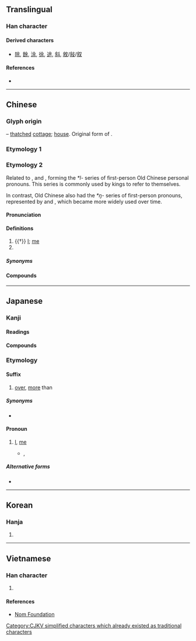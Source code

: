 {{also|佘|尒|餘|馀}}
{{character info/new}}
==Translingual==
{{Han simplified forms|餘|余|余/[[馀]]}}

===Han character===
{{Han char|rn=9|rad=人|as=05|sn=7|four=80904|canj=OMD|ids=⿱亼朩}}

====Derived characters====
* [[除]], [[餘]], [[涂]], [[徐]], [[途]], [[斜]], [[敘]]/[[敍]]/[[叙]]

====References====
* {{Han ref|kx=0099.020|dkj=00515|dj=0208.090|hdz=10128.040|uh=4F59|ud=20313|bh=A745|bd=42821}}

----

==Chinese==

===Glyph origin===
{{Han etyl}}
{{liushu|p}} – [[thatched]] [[cottage]]; [[house]]. Original form of {{och-l|舍|house}}.

===Etymology 1===
{{zh-see|餘}}

===Etymology 2===
{{zh-forms}}
Related to {{och-l|予|I|id=1}}, {{och-l|台|I|id=4}} and {{och-l|朕|my; I}}, forming the ''*l-'' series of first-person Old Chinese personal pronouns. This series is commonly used by {{w|Shang Dynasty}} kings to refer to themselves.

In contrast, Old Chinese also had the ''*ŋ-'' series of first-person pronouns, represented by {{och-l|我|I}} and {{och-l|吾|I}}, which became more widely used over time.

====Pronunciation====
{{zh-pron
|m=yú
|c=jyu4
|h=pfs=yì
|mn=xm,tw:û/qz:îr/zz,twv:î
|w=3hhy
|mc=y
|oc=y
|ma=
|cat=pron,pn
}}

====Definitions====
{{zh-hanzi}}

# {{†}} [[I]]; [[me]]
# {{surname|lang=zh}}

=====Synonyms=====
{{zh-dial|我}}

====Compounds====
{{zh-der|余車|余月|余余|莫余毒也}}

----

==Japanese==
{{ja-kanji forms|余|餘}}

===Kanji===
{{ja-kanji|grade=5|rs=人05|kyu=餘}}

====Readings====
{{ja-readings
|goon=よ
|kanon=よ
|kun=あま-る, あま-す, われ-, あま-り
}}

====Compounds====
{{der5|lang=ja|余爽|余程|余意|余韻|余栄|余炎|余煙|余暇|余角|余割|余寒|余儀|余技|余興|余業|余薫|余慶|余計|余弦|余光|余香|余罪|余財|余事|余習|余臭|余所|余剰|余情|余色|余震|余人|余塵|余水吐|余水路|[[余世]], [[余生]]|余勢|余切|余接|余賊|余沢|余談|余地|余滴|余党|余得|余徳|余日|余熱|余念|余波|余輩|余白|余病|余風|余分|余憤|余聞|余弊|余芳|余命|余裕|余力|余類|余齢|余烈|余禄|余録|余喘|余殃|余瀝|余燼|余蘊}}

===Etymology===
{{ja-kanjitab|よ|yomi=o}}

====Suffix====
{{ja-pos|suffix|よ|kyu=餘}}

# [[over]], [[more]] than

=====Synonyms=====
* {{ja-r|以上|いじょう}}

====Pronoun====
{{ja-pos|pronoun|よ}}

# [[I]], [[me]] {{gloss|first-person pronoun}} {{attention|ja|needs usage notes}}
#* {{w2|ja|sc=Latn|石川啄木|Isikawa Takuboku}}, ''{{l|ja|sc=Latn||Romazi Nikki}}''
#*: {{quote|ja|sc=Latn|'''Yo''' wa Sai wo aisiteru; aisiteru kara koso kono Nikki wo yomase taku nai no da.|'''I''' love my Wife; it is precisely because I love her that I do not want her to read this Diary.}}

=====Alternative forms=====
* {{ja-l|予}}

----

==Korean==

===Hanja===
{{ko-hanja|hangeul=여|rv=yeo|mr=yŏ}}

# {{defn|lang=ko|sort=人05}}

----

==Vietnamese==

===Han character===
{{vi-hantu|[[dư]], [[dờ]]|rs=人05}}

# {{defn|lang=vi|sort=人05}}

====References====
* [http://nomfoundation.org/common/nom_details.php?codepoint=4f59 Nom Foundation]

[[Category:CJKV simplified characters which already existed as traditional characters]]